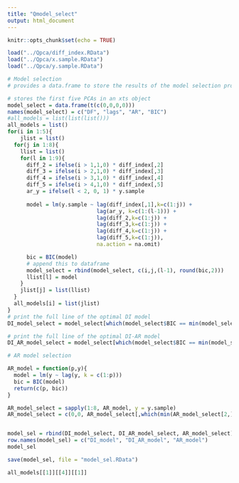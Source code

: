 ```yaml
---
title: "Qmodel_select"
output: html_document
---
```


```r
knitr::opts_chunk$set(echo = TRUE)
```

```R
load("../Qpca/diff_index.RData")
load("../Qpca/x.sample.RData")
load("../Qpca/y.sample.RData")

# Model selection
# provides a data.frame to store the results of the model selection process

# stores the first five PCAs in an xts object
model_select = data.frame(t(c(0,0,0,0)))
names(model_select) = c("DF", "lags", "AR", "BIC")
#all_models = list(list(list()))
all_models = list()
for(i in 1:5){
    jlist = list()
  for(j in 1:8){
    llist = list()
    for(l in 1:9){
      diff_2 = ifelse(i > 1,1,0) * diff_index[,2] 
      diff_3 = ifelse(i > 2,1,0) * diff_index[,3] 
      diff_4 = ifelse(i > 3,1,0) * diff_index[,4] 
      diff_5 = ifelse(i > 4,1,0) * diff_index[,5]
      ar_y = ifelse(l < 2, 0, 1) * y.sample
     
      model = lm(y.sample ~ lag(diff_index[,1],k=c(1:j)) + 
                            lag(ar_y, k=c(1:(l-1))) +
                            lag(diff_2,k=c(1:j)) +
                            lag(diff_3,k=c(1:j)) +
                            lag(diff_4,k=c(1:j)) +
                            lag(diff_5,k=c(1:j)), 
                            na.action = na.omit)

      bic = BIC(model)
      # append this to dataframe
      model_select = rbind(model_select, c(i,j,(l-1), round(bic,2)))
      llist[l] = model
    }
    jlist[j] = list(llist)
  }
  all_models[i] = list(jlist)
}
# print the full line of the optimal DI model
DI_model_select = model_select[which(model_select$BIC == min(model_select[model_select$AR == 0 & model_select$DF > 0,"BIC"])),]

# print the full line of the optimal DI-AR model
DI_AR_model_select = model_select[which(model_select$BIC == min(model_select[model_select$AR > 0,"BIC"])),]

# AR model selection

AR_model = function(p,y){
  model = lm(y ~ lag(y, k = c(1:p)))
  bic = BIC(model)
  return(c(p, bic))
}

AR_model_select = sapply(1:8, AR_model, y = y.sample)
AR_model_select = c(0,0, AR_model_select[,which(min(AR_model_select[2,]) == AR_model_select[2,])])


model_sel = rbind(DI_model_select, DI_AR_model_select, AR_model_select) 
row.names(model_sel) = c("DI_model", "DI_AR_model", "AR_model")
model_sel

save(model_sel, file = "model_sel.RData")

all_models[[1]][[4]][[1]]
```